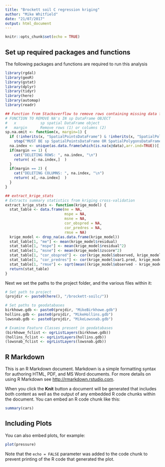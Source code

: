 ```yaml
---
title: "Brockett soil C regression kriging"
author: "Mike Whitfield"
date: "21/07/2017"
output: html_document
---
```


```r
knitr::opts_chunk$set(echo = TRUE)
```

## Set up required packages and functions

The following packages and functions are required to run this analysis
```r
library(rgdal)
library(geoR)
library(gstat)
library(dplyr)
library(tidyr)
library(here)
library(automap)
library(readr)

## Function from Stackoverflow to remove rows containing missing data from spatial objects
# FUNCTION TO REMOVE NA's IN sp DataFrame OBJECT
#   x           sp spatial DataFrame object
#   margin      Remove rows (1) or columns (2) 
sp.na.omit <- function(x, margin=1) {
  if (!inherits(x, "SpatialPointsDataFrame") & !inherits(x, "SpatialPolygonsDataFrame")) 
    stop("MUST BE sp SpatialPointsDataFrame OR SpatialPolygonsDataFrame CLASS OBJECT") 
  na.index <- unique(as.data.frame(which(is.na(x@data),arr.ind=TRUE))[,margin])
  if(margin == 1) {  
    cat("DELETING ROWS: ", na.index, "\n") 
    return( x[-na.index,]  ) 
  }
  if(margin == 2) {  
    cat("DELETING COLUMNS: ", na.index, "\n") 
    return( x[,-na.index]  ) 
  }
}

## extract_krige_stats
# Extracts summary statistics from kriging cross-validation
extract_krige_stats <- function(krige_model) {
  stat_table <- data.frame(me = NA,
                           mspe = NA,
                           msne = NA,
                           cor_obspred = NA,
                           cor_predres = NA,
                           rmse = NA)
  krige_model <- drop_na(as.data.frame(krige_model))
  stat_table[1, "me"] <- mean(krige_model$residual)
  stat_table[1, "mspe"] <- mean(krige_model$residual^2)
  stat_table[1, "msne"] <- mean(krige_model$zscore^2)
  stat_table[1, "cor_obspred"] <- cor(krige_model$observed, krige_model$var1.pred)
  stat_table[1, "cor_predres"] <- cor(krige_model$var1.pred, krige_model$residual)
  stat_table[1, "rmse"] <- sqrt(mean((krige_model$observed - krige_model$var1.pred)^2))
  return(stat_table)
}

```

Next we set the paths to the project folder, and the various files within it:

```r
# Set path to project
(projdir <- paste0(here(), "/brockett-soilc/"))

# Set paths to geodatabases
birkhowe.gdb <- paste0(projdir, "MikeBirkhowe.gdb")
hollins.gdb <- paste0(projdir, "MikeHollins.gdb")
lowsnab.gdb <- paste0(projdir, "MikeLowsnab.gdb")

# Examine Feature Classes present in geodatabases
(birkhowe_fclist <- ogrListLayers(birkhowe.gdb))
(hollins_fclist <- ogrListLayers(hollins.gdb))
(lowsnab_fclist <- ogrListLayers(lowsnab.gdb))
```

## R Markdown

This is an R Markdown document. Markdown is a simple formatting syntax for authoring HTML, PDF, and MS Word documents. For more details on using R Markdown see <http://rmarkdown.rstudio.com>.

When you click the **Knit** button a document will be generated that includes both content as well as the output of any embedded R code chunks within the document. You can embed an R code chunk like this:

```r
summary(cars)
```

## Including Plots

You can also embed plots, for example:

```r
plot(pressure)
```

Note that the `echo = FALSE` parameter was added to the code chunk to prevent printing of the R code that generated the plot.
